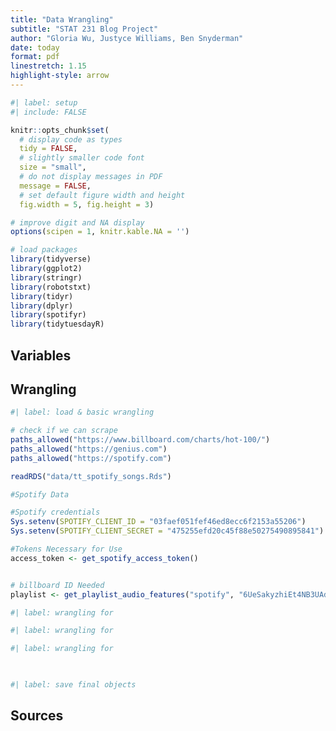 ```yaml
---
title: "Data Wrangling"
subtitle: "STAT 231 Blog Project"
author: "Gloria Wu, Justyce Williams, Ben Snyderman"
date: today
format: pdf
linestretch: 1.15
highlight-style: arrow
---
```


```r
#| label: setup
#| include: FALSE

knitr::opts_chunk$set(
  # display code as types
  tidy = FALSE, 
  # slightly smaller code font
  size = "small",
  # do not display messages in PDF
  message = FALSE,
  # set default figure width and height
  fig.width = 5, fig.height = 3) 

# improve digit and NA display 
options(scipen = 1, knitr.kable.NA = '')

# load packages
library(tidyverse)
library(ggplot2)
library(stringr)
library(robotstxt)
library(tidyr)
library(dplyr)
library(spotifyr)
library(tidytuesdayR)
```

## Variables


## Wrangling

```r
#| label: load & basic wrangling

# check if we can scrape
paths_allowed("https://www.billboard.com/charts/hot-100/")
paths_allowed("https://genius.com")
paths_allowed("https://spotify.com")

readRDS("data/tt_spotify_songs.Rds")

```



```r
#Spotify Data

#Spotify credentials
Sys.setenv(SPOTIFY_CLIENT_ID = "03faef051fef46ed8ecc6f2153a55206")
Sys.setenv(SPOTIFY_CLIENT_SECRET = "475255efd20c45f88e50275490895841")

#Tokens Necessary for Use 
access_token <- get_spotify_access_token()


# billboard ID Needed 
playlist <- get_playlist_audio_features("spotify", "6UeSakyzhiEt4NB3UAd6NQ")  

```







```r
#| label: wrangling for 

```

```r
#| label: wrangling for 


```

```r
#| label: wrangling for 

         
```

```r
#| label: save final objects


```

## Sources
